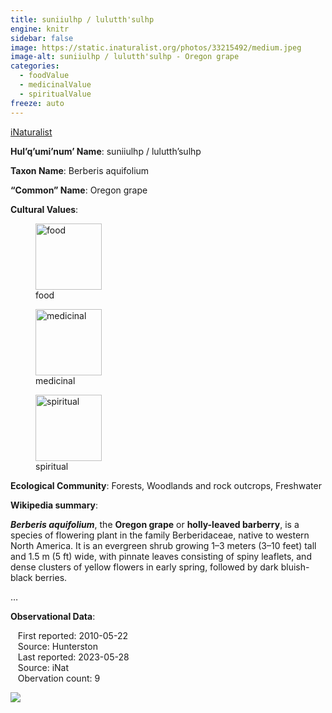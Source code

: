 ```yaml
---
title: suniiulhp / lulutth'sulhp
engine: knitr
sidebar: false
image: https://static.inaturalist.org/photos/33215492/medium.jpeg
image-alt: suniiulhp / lulutth'sulhp - Oregon grape
categories:
  - foodValue
  - medicinalValue
  - spiritualValue
freeze: auto
---
```


<div role="img" class="imerss-photo" style="background-image: url(https://static.inaturalist.org/photos/33215492/medium.jpeg)" 
 alt="suniiulhp / lulutth'sulhp - Oregon grape">
 <a href="https://www.inaturalist.org/taxa/126887" target="_blank" class="taxonDisplay-iNat-extern">iNaturalist<span class="external-link"></span></a>
</div>

**Hul'q'umi'num' Name**: suniiulhp / lulutth'sulhp



**Taxon Name**: Berberis aquifolium

**"Common" Name**: Oregon grape

**Cultural Values**:

:::{layout-nrow=1}
![food](/files/food.svg){width=106px}

![medicinal](/files/medicinal.svg){width=106px}

![spiritual](/files/spiritual.svg){width=106px}
:::

**Ecological Community**: Forests, Woodlands and rock outcrops, Freshwater

**Wikipedia summary**:
<p class="mw-empty-elt">
</p>

<p><i><b>Berberis aquifolium</b></i>, the <b>Oregon grape</b> or <b>holly-leaved barberry</b>, is a species of flowering plant in the family Berberidaceae, native to western North America. It is an evergreen shrub growing 1–3 meters (3–10 feet) tall and 1.5&#160;m (5&#160;ft) wide, with pinnate leaves consisting of spiny leaflets, and dense clusters of yellow flowers in early spring, followed by dark bluish-black berries.
</p>...

**Observational Data**:

|    First reported: 2010-05-22

|    Source: Hunterston

|    Last reported: 2023-05-28

|    Source: iNat

|    Obervation count: 9

![](community_dist.png)
